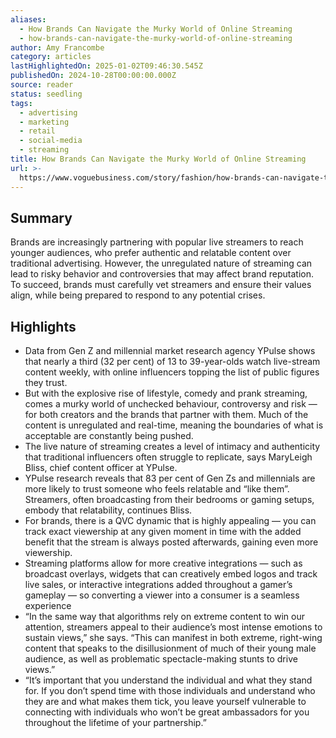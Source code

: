 ```yaml
---
aliases:
  - How Brands Can Navigate the Murky World of Online Streaming
  - how-brands-can-navigate-the-murky-world-of-online-streaming
author: Amy Francombe
category: articles
lastHighlightedOn: 2025-01-02T09:46:30.545Z
publishedOn: 2024-10-28T00:00:00.000Z
source: reader
status: seedling
tags:
  - advertising
  - marketing
  - retail
  - social-media
  - streaming
title: How Brands Can Navigate the Murky World of Online Streaming
url: >-
  https://www.voguebusiness.com/story/fashion/how-brands-can-navigate-the-murky-world-of-online-streaming
---
```

## Summary

Brands are increasingly partnering with popular live streamers to reach younger audiences, who prefer authentic and relatable content over traditional advertising. However, the unregulated nature of streaming can lead to risky behavior and controversies that may affect brand reputation. To succeed, brands must carefully vet streamers and ensure their values align, while being prepared to respond to any potential crises.

## Highlights

- Data from Gen Z and millennial market research agency YPulse shows that nearly a third (32 per cent) of 13 to 39-year-olds watch live-stream content weekly, with online influencers topping the list of public figures they trust.
- But with the explosive rise of lifestyle, comedy and prank streaming, comes a murky world of unchecked behaviour, controversy and risk — for both creators and the brands that partner with them. Much of the content is unregulated and real-time, meaning the boundaries of what is acceptable are constantly being pushed.
- The live nature of streaming creates a level of intimacy and authenticity that traditional influencers often struggle to replicate, says MaryLeigh Bliss, chief content officer at YPulse.
- YPulse research reveals that 83 per cent of Gen Zs and millennials are more likely to trust someone who feels relatable and “like them”. Streamers, often broadcasting from their bedrooms or gaming setups, embody that relatability, continues Bliss.
- For brands, there is a QVC dynamic that is highly appealing — you can track exact viewership at any given moment in time with the added benefit that the stream is always posted afterwards, gaining even more viewership.
- Streaming platforms allow for more creative integrations — such as broadcast overlays, widgets that can creatively embed logos and track live sales, or interactive integrations added throughout a gamer’s gameplay — so converting a viewer into a consumer is a seamless experience
- “In the same way that algorithms rely on extreme content to win our attention, streamers appeal to their audience’s most intense emotions to sustain views,” she says. “This can manifest in both extreme, right-wing content that speaks to the disillusionment of much of their young male audience, as well as problematic spectacle-making stunts to drive views.”
- “It’s important that you understand the individual and what they stand for. If you don’t spend time with those individuals and understand who they are and what makes them tick, you leave yourself vulnerable to connecting with individuals who won’t be great ambassadors for you throughout the lifetime of your partnership.”

